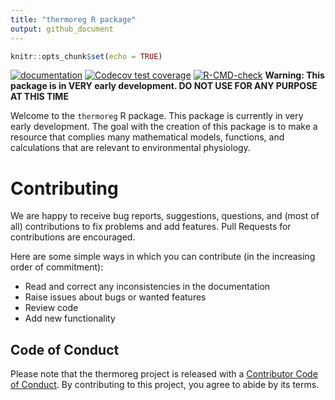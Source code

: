```yaml
---
title: "thermoreg R package"
output: github_document
---
```


```r
knitr::opts_chunk$set(echo = TRUE)
```

<!-- badges: start -->
[![documentation](https://img.shields.io/badge/website-active-blue)](https://aaroncaldwell.us/thermoreg/)
[![Codecov test coverage](https://codecov.io/gh/arcaldwell49/thermoreg/branch/main/graph/badge.svg)](https://app.codecov.io/gh/arcaldwell49/thermoreg?branch=main)
[![R-CMD-check](https://github.com/arcaldwell49/thermoreg/workflows/R-CMD-check/badge.svg)](https://github.com/arcaldwell49/thermoreg/actions)
<!-- badges: end -->
**Warning: This package is in VERY early development. DO NOT USE FOR ANY PURPOSE AT THIS TIME**

Welcome to the `thermoreg` R package. This package is currently in very early development. The goal with the creation of this package is to make a resource that complies many mathematical models, functions, and calculations that are relevant to environmental physiology.
 
# Contributing

We are happy to receive bug reports, suggestions, questions, and (most
of all) contributions to fix problems and add features. Pull Requests
for contributions are encouraged.

Here are some simple ways in which you can contribute (in the increasing
order of commitment):

-   Read and correct any inconsistencies in the documentation
-   Raise issues about bugs or wanted features
-   Review code
-   Add new functionality
 
## Code of Conduct
  
Please note that the thermoreg project is released with a [Contributor Code of Conduct](https://contributor-covenant.org/version/2/0/CODE_OF_CONDUCT.html). By contributing to this project, you agree to abide by its terms.
